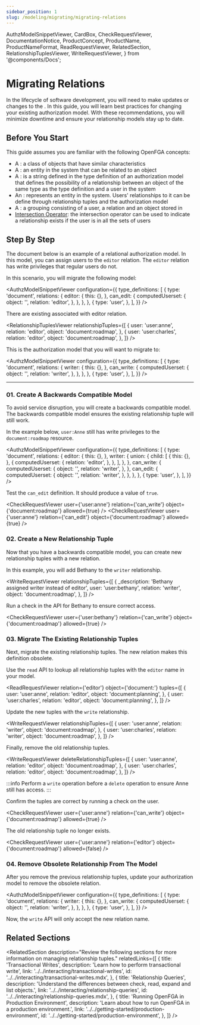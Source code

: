 ```yaml
---
sidebar_position: 1
slug: /modeling/migrating/migrating-relations
---
```


  AuthzModelSnippetViewer,
  CardBox,
  CheckRequestViewer,
  DocumentationNotice,
  ProductConcept,
  ProductName,
  ProductNameFormat,
  ReadRequestViewer,
  RelatedSection,
  RelationshipTuplesViewer,
  WriteRequestViewer,
} from '@components/Docs';

# Migrating Relations

<DocumentationNotice />

In the lifecycle of software development, you will need to make updates or changes to the <ProductConcept section="what-is-an-authorization-model" linkName="authorization model" />. In this guide, you will learn best practices for changing your existing authorization model. With these recommendations, you will minimize downtime and ensure your relationship models stay up to date.

## Before You Start

This guide assumes you are familiar with the following OpenFGA concepts:

- A <ProductConcept section="what-is-a-type" linkName="Type" />: a class of objects that have similar characteristics
- A <ProductConcept section="what-is-a-user" linkName="User" />: an entity in the system that can be related to an object
- A <ProductConcept section="what-is-a-relation" linkName="Relation" />: is a string defined in the type definition of an authorization model that defines the possibility of a relationship between an object of the same type as the type definition and a user in the system
- An <ProductConcept section="what-is-an-object" linkName="Object" />: represents an entity in the system. Users' relationships to it can be define through relationship tuples and the authorization model
- A <ProductConcept section="what-is-a-relationship-tuple" linkName="Relationship Tuple" />: a grouping consisting of a user, a relation and an object stored in <ProductName format={ProductNameFormat.ShortForm} />
- [Intersection Operator](../../configuration-language.mdx#the-intersection-operator): the intersection operator can be used to indicate a relationship exists if the user is in all the sets of users

## Step By Step

The document below is an example of a relational authorization model. In this model, you can assign users to the `editor` relation. The `editor` relation has write privileges that regular users do not.

In this scenario, you will migrate the following model:

<AuthzModelSnippetViewer
  configuration={{
    type_definitions: [
      {
        type: 'document',
        relations: {
          editor: {
            this: {},
          },
          can_edit: {
            computedUserset: {
              object: '',
              relation: 'editor',
            },
          },
        },
      },
      {
        type: 'user',
      },
    ],
  }}
/>

There are existing <ProductConcept section="what-is-a-relationship-tuple" linkName="relationship tuples" /> associated with editor relation.

<RelationshipTuplesViewer
  relationshipTuples={[
    {
      user: 'user:anne',
      relation: 'editor',
      object: 'document:roadmap',
    },
    {
      user: 'user:charles',
      relation: 'editor',
      object: 'document:roadmap',
    },
  ]}
/>

This is the authorization model that you will want to migrate to:

<AuthzModelSnippetViewer
  configuration={{
    type_definitions: [
      {
        type: 'document',
        relations: {
          writer: {
            this: {},
          },
          can_write: {
            computedUserset: {
              object: '',
              relation: 'writer',
            },
          },
        },
      },
      {
        type: 'user',
      },
    ],
  }}
/>

<hr />

### 01. Create A Backwards Compatible Model

To avoid service disruption, you will create a backwards compatible model. The backwards compatible model ensures the existing relationship tuple will still work.

In the example below, `user:Anne` still has write privileges to the `document:roadmap` resource.

<AuthzModelSnippetViewer
  configuration={{
    type_definitions: [
      {
        type: 'document',
        relations: {
          editor: {
            this: {},
          },
          writer: {
            union: {
              child: [
                {
                  this: {},
                },
                {
                  computedUserset: {
                    relation: 'editor',
                  },
                },
              ],
            },
          },
          can_write: {
            computedUserset: {
              object: '',
              relation: 'writer',
            },
          },
          can_edit: {
            computedUserset: {
              object: '',
              relation: 'writer',
            },
          },
        },
      },
      {
        type: 'user',
      },
    ],
  }}
/>

Test the `can_edit` definition. It should produce a value of `true`.

<CheckRequestViewer user={'user:anne'} relation={'can_write'} object={'document:roadmap'} allowed={true} />
<CheckRequestViewer user={'user:anne'} relation={'can_edit'} object={'document:roadmap'} allowed={true} />

### 02. Create a New Relationship Tuple

Now that you have a backwards compatible model, you can create new relationship tuples with a new relation.

In this example, you will add Bethany to the `writer` relationship.

<WriteRequestViewer
  relationshipTuples={[
    {
      _description: 'Bethany assigned writer instead of editor',
      user: 'user:bethany',
      relation: 'writer',
      object: 'document:roadmap',
    },
  ]}
/>

Run a check in the API for Bethany to ensure correct access.

<CheckRequestViewer user={'user:bethany'} relation={'can_write'} object={'document:roadmap'} allowed={true} />

### 03. Migrate The Existing Relationship Tuples

Next, migrate the existing relationship tuples. The new relation makes this definition obsolete.

Use the `read` API to lookup all relationship tuples with the `editor` name in your model.

<ReadRequestViewer
  relation={'editor'}
  object={'document:'}
  tuples={[
    {
      user: 'user:anne',
      relation: 'editor',
      object: 'document:planning',
    },
    {
      user: 'user:charles',
      relation: 'editor',
      object: 'document:planning',
    },
  ]}
/>

Update the new tuples with the `write` relationship.

<WriteRequestViewer
  relationshipTuples={[
    {
      user: 'user:anne',
      relation: 'writer',
      object: 'document:roadmap',
    },
    {
      user: 'user:charles',
      relation: 'writer',
      object: 'document:roadmap',
    },
  ]}
/>

Finally, remove the old relationship tuples.

<WriteRequestViewer
  deleteRelationshipTuples={[
    {
      user: 'user:anne',
      relation: 'editor',
      object: 'document:roadmap',
    },
    {
      user: 'user:charles',
      relation: 'editor',
      object: 'document:roadmap',
    },
  ]}
/>

:::info
Perform a `write` operation before a `delete` operation to ensure Anne still has access.
:::

Confirm the tuples are correct by running a check on the user.

<CheckRequestViewer user={'user:anne'} relation={'can_write'} object={'document:roadmap'} allowed={true} />

The old relationship tuple no longer exists.

<CheckRequestViewer user={'user:anne'} relation={'editor'} object={'document:roadmap'} allowed={false} />

### 04. Remove Obsolete Relationship From The Model

After you remove the previous relationship tuples, update your authorization model to remove the obsolete relation.

<AuthzModelSnippetViewer
  configuration={{
    type_definitions: [
      {
        type: 'document',
        relations: {
          writer: {
            this: {},
          },
          can_write: {
            computedUserset: {
              object: '',
              relation: 'writer',
            },
          },
        },
      },
      {
        type: 'user',
      },
    ],
  }}
/>

Now, the `write` API will only accept the new relation name.

## Related Sections

<RelatedSection
  description="Review the following sections for more information on managing relationship tuples."
  relatedLinks={[
    {
      title: 'Transactional Writes',
      description: 'Learn how to perform transactional write',
      link: '../../interacting/transactional-writes',
      id: '../../interacting/transactional-writes.mdx',
    },
    {
      title: 'Relationship Queries',
      description: 'Understand the differences between check, read, expand and list objects.',
      link: '../../interacting/relationship-queries',
      id: '../../interacting/relationship-queries.mdx',
    },
    {
      title: 'Running OpenFGA in Production Environment',
      description: 'Learn about how to run OpenFGA in a production environment.',
      link: '../../getting-started/production-environment',
      id: '../../getting-started/production-environment',
    },
  ]}
/>
